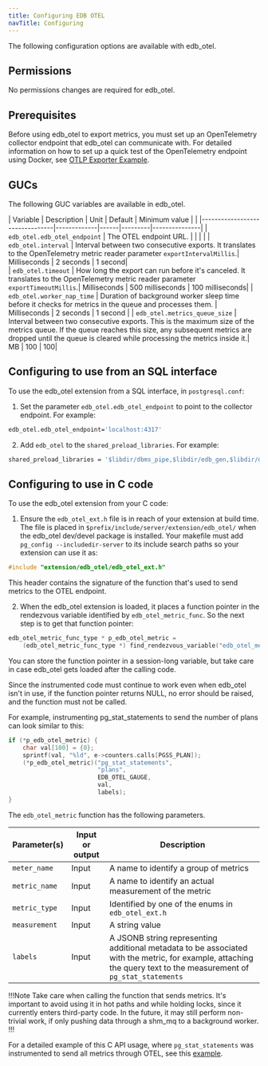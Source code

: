 ```yaml
---
title: Configuring EDB OTEL
navTitle: Configuring
---
```


The following configuration options are available with edb_otel.

## Permissions

No permissions changes are required for edb_otel.

## Prerequisites

Before using edb_otel to export metrics, you must set up an OpenTelemetry collector endpoint that edb_otel can communicate with. For detailed information on how to set up a quick test of the OpenTelemetry endpoint using Docker, see [OTLP Exporter Example](https://github.com/open-telemetry/opentelemetry-cpp/tree/main/examples/otlp).

## GUCs

The following GUC variables are available in edb_otel.

| Variable                       | Description | Unit | Default | Minimum value |                                                                                                                                                                                                                                                |
|--------------------------------|-------------|------|---------|---------------|
| `edb_otel.edb_otel_endpoint`   | The OTEL endpoint URL. | | | |
| `edb_otel.interval`            | Interval between two consecutive exports. It translates to the OpenTelemetry metric reader parameter `exportIntervalMillis`.| Milliseconds | 2 seconds | 1 second|  
| `edb_otel.timeout`             | How long the export can run before it's canceled. It translates to the OpenTelemetry metric reader parameter `exportTimeoutMillis`.| Milliseconds | 500 milliseconds | 100 milliseconds|
| `edb_otel.worker_nap_time`     | Duration of background worker sleep time before it checks for metrics in the queue and processes them. | Milliseconds | 2 seconds | 1 second |
| `edb_otel.metrics_queue_size`  | Interval between two consecutive exports. This is the maximum size of the metrics queue. If the queue reaches this size, any subsequent metrics are dropped until the queue is cleared while processing the metrics inside it.| MB | 100 | 100|

## Configuring to use from an SQL interface

To use the edb_otel extension from a SQL interface, in `postgresql.conf`:

1. Set the parameter `edb_otel.edb_otel_endpoint` to point to the collector endpoint. For example: 

```bash
edb_otel.edb_otel_endpoint='localhost:4317'
```

2. Add `edb_otel` to the `shared_preload_libraries`. For example: 

```bash
shared_preload_libraries = '$libdir/dbms_pipe,$libdir/edb_gen,$libdir/dbms_aq,$libdir/edb_otel'
```

## Configuring to use in C code

To use the edb_otel extension from your C code:

1. Ensure the `edb_otel_ext.h` file is in reach of your extension at build time. The file is placed in `$prefix/include/server/extension/edb_otel/` when the edb_otel dev/devel package is installed. Your makefile must add `pg_config --includedir-server` to its include search paths so your extension can use it as:

```C
#include "extension/edb_otel/edb_otel_ext.h"
```

This header contains the signature of the function that's used to send metrics to the OTEL endpoint.

2. When the edb_otel extension is loaded, it places a function pointer in the rendezvous variable identified by `edb_otel_metric_func`. So the next step is to get that function pointer:

```C
edb_otel_metric_func_type * p_edb_otel_metric =
    (edb_otel_metric_func_type *) find_rendezvous_variable("edb_otel_metric_func");
```

You can store the function pointer in a session-long variable, but take care in case edb_otel gets loaded after the calling code.

Since the instrumented code must continue to work even when edb_otel isn't in use, if the function pointer returns NULL, no error should be raised, and the function must not be called.

For example, instrumenting pg_stat_statements to send the number of plans can look similar to this:

```C
if (*p_edb_otel_metric) {
    char val[100] = {0};
    sprintf(val, "%ld", e->counters.calls[PGSS_PLAN]);
    (*p_edb_otel_metric)("pg_stat_statements",
                         "plans",
                         EDB_OTEL_GAUGE,
                         val,
                         labels);
}
```

The `edb_otel_metric` function has the following parameters.

| Parameter(s)       | Input or output | Description                                                                                                                                                                       |
|--------------------|-----------------|-----------------------------------------------------------------------------------------------------------------------------------------------------------------------------------|
| `meter_name`       | Input           | A name to identify a group of metrics |
| `metric_name`      | Input           | A name to identify an actual measurement of the metric |  
| `metric_type`      | Input           | Identified by one of the enums in `edb_otel_ext.h`|
| `measurement`      | Input           | A string value |
| `labels`           | Input           | A JSONB string representing additional metadata to be associated with the metric, for example, attaching the query text to the measurement of `pg_stat_statements`|

!!!Note
Take care when calling the function that sends metrics. It's important to avoid using it in hot paths and while holding locks, since it currently enters third-party code. In the future, it may still perform non-trivial work, if only pushing data through a shm_mq to a background worker.
!!!

For a detailed example of this C API usage, where `pg_stat_statements` was instrumented to send all metrics through OTEL, see this [example](https://github.com/EnterpriseDB/opentelemetry-work/blob/arthur/pg17/contrib/pg_stat_statements/pg_stat_statements.c).
